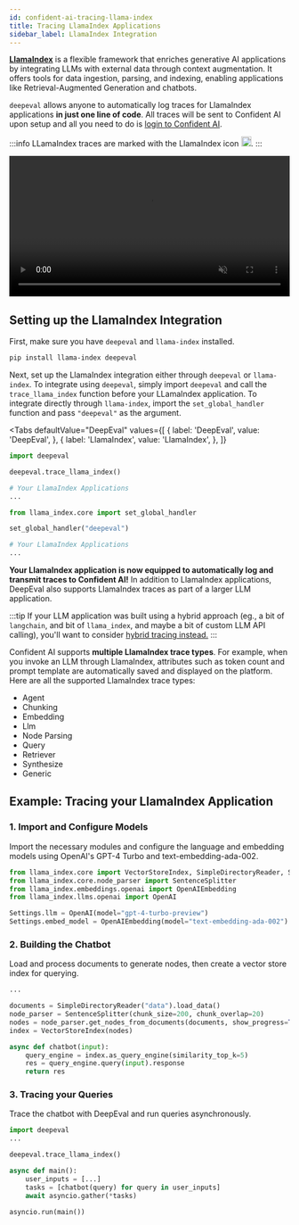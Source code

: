 ```yaml
---
id: confident-ai-tracing-llama-index
title: Tracing LlamaIndex Applications
sidebar_label: LlamaIndex Integration
---
```


[**LlamaIndex**](https://www.llamaindex.ai/) is a flexible framework that enriches generative AI applications by integrating LLMs with external data through context augmentation. It offers tools for data ingestion, parsing, and indexing, enabling applications like Retrieval-Augmented Generation and chatbots.

`deepeval` allows anyone to automatically log traces for LlamaIndex applications **in just one line of code**. All traces will be sent to Confident AI upon setup and all you need to do is [login to Confident AI](confident-ai-introduction#login-to-confident-ai).

:::info
LLamaIndex traces are marked with the LlamaIndex icon <img src="https://confident-bucket.s3.amazonaws.com/llama.svg" alt="LlamaIndex" width="18px"/>.
:::

<video width="100%" autoPlay loop muted playsInlines>
  <source
    src="https://confident-bucket.s3.amazonaws.com/llama.mp4"
    type="video/mp4"
  />
</video>

## Setting up the LlamaIndex Integration

First, make sure you have `deepeval` and `llama-index` installed.

```bash
pip install llama-index deepeval
```

Next, set up the LlamaIndex integration either through `deepeval` or `llama-index`. To integrate using `deepeval`, simply import `deepeval` and call the `trace_llama_index` function before your LLamaIndex application. To integrate directly through `llama-index`, import the `set_global_handler` function and pass `"deepeval"` as the argument.


<Tabs
  defaultValue="DeepEval"
  values={[
      { label: 'DeepEval', value: 'DeepEval', },
      { label: 'LlamaIndex', value: 'LlamaIndex', },
  ]}
>
<TabItem value="DeepEval">

```py
import deepeval

deepeval.trace_llama_index()

# Your LlamaIndex Applications
...
```

</TabItem>

<TabItem value="LlamaIndex">

```py
from llama_index.core import set_global_handler

set_global_handler("deepeval")

# Your LlamaIndex Applications
...
```

</TabItem>

</Tabs>

**Your LlamaIndex application is now equipped to automatically log and transmit traces to Confident AI!** In addition to LlamaIndex applications, DeepEval also supports LlamaIndex traces as part of a larger LLM application.

:::tip
If your LLM application was built using a hybrid approach (eg., a bit of `langchain`, and bit of `llama_index`, and maybe a bit of custom LLM API calling), you'll want to consider [hybrid tracing instead.](confident-ai-tracing#full-advanced-hybrid-tracing-example)
:::

Confident AI supports **multiple LlamaIndex trace types**. For example, when you invoke an LLM through LlamaIndex, attributes such as token count and prompt template are automatically saved and displayed on the platform. Here are all the supported LlamaIndex trace types:

- Agent
- Chunking
- Embedding
- Llm
- Node Parsing
- Query
- Retriever
- Synthesize
- Generic

## Example: Tracing your LlamaIndex Application

### 1. Import and Configure Models

Import the necessary modules and configure the language and embedding models using OpenAI's GPT-4 Turbo and text-embedding-ada-002.

```python
from llama_index.core import VectorStoreIndex, SimpleDirectoryReader, Settings
from llama_index.core.node_parser import SentenceSplitter
from llama_index.embeddings.openai import OpenAIEmbedding
from llama_index.llms.openai import OpenAI

Settings.llm = OpenAI(model="gpt-4-turbo-preview")
Settings.embed_model = OpenAIEmbedding(model="text-embedding-ada-002")
```

### 2. Building the Chatbot

Load and process documents to generate nodes, then create a vector store index for querying.

```python
...

documents = SimpleDirectoryReader("data").load_data()
node_parser = SentenceSplitter(chunk_size=200, chunk_overlap=20)
nodes = node_parser.get_nodes_from_documents(documents, show_progress=True)
index = VectorStoreIndex(nodes)

async def chatbot(input):
    query_engine = index.as_query_engine(similarity_top_k=5)
    res = query_engine.query(input).response
    return res
```

### 3. Tracing your Queries

Trace the chatbot with DeepEval and run queries asynchronously.

```python
import deepeval
...

deepeval.trace_llama_index()

async def main():
    user_inputs = [...]
    tasks = [chatbot(query) for query in user_inputs]
    await asyncio.gather(*tasks)

asyncio.run(main())
```
